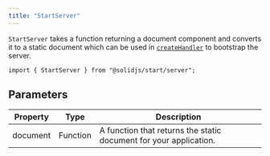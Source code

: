 ```yaml
---
title: "StartServer"
---
```


`StartServer` takes a function returning a document component and converts it to a static document which can be used in [`createHandler`](/solid-start/reference/server/create-handler) to bootstrap the server.

```tsx
import { StartServer } from "@solidjs/start/server";
```

## Parameters

| Property | Type     | Description                                                       |
| -------- | -------- | ----------------------------------------------------------------- |
| document | Function | A function that returns the static document for your application. |
